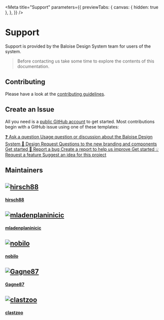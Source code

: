 
<Meta
  title="Support"
  parameters={{
    previewTabs: {
      canvas: { hidden: true },
    },
  }}
/>

# Support

<bal-doc-lead>Support is provided by the Baloise Design System team for users of the system.</bal-doc-lead>

> Before contacting us take some time to explore the contents of this documentation.

## Contributing

Please have a look at the [contributing guidelines](?path=/docs/contributing--page).

## Create an Issue

All you need is a [public GitHub account](https://github.com/) to get started. Most contributions begin with a GitHub issue using one of these templates:

<div class="support">
  <a href="https://github.com/baloise-incubator/design-system/issues/new?assignees=&labels=❓+Question+&template=question.md">
    <span class="support__icon">❓</span>
    <span class="support__title">Ask a question</span>
    <span class="support__label">Usage question or discussion about the Baloise Design System</span>
  </a>
  <a href="https://github.com/baloise-incubator/design-system/issues/new?assignees=&labels=❓+Question+&template=question.md">
    <span class="support__icon">🎨</span>
    <span class="support__title">Design Request</span>
    <span class="support__label">Questions to the new branding and components Get started</span>
  </a>
  <a href="https://github.com/baloise-incubator/design-system/issues/new?assignees=&labels=❓+Question+&template=question.md">
    <span class="support__icon">🐛</span>
    <span class="support__title">Report a bug</span>
    <span class="support__label">Create a report to help us improve Get started</span>
  </a>
  <a href="https://github.com/baloise-incubator/design-system/issues/new?assignees=&labels=❓+Question+&template=question.md">
    <span class="support__icon">💡</span>
    <span class="support__title">Request a feature</span>
    <span class="support__label">Suggest an idea for this project</span>
  </a>
</div>

## Maintainers

<div class="avatars">
  <a href="https://github.com/hirsch88" target="_top" class="sbdocs sbdocs-a avatar avatar--green">
    <h2 class="sbdocs sbdocs-h2">
      <img
        src="https://avatars.githubusercontent.com/u/6384499?v=4"
        alt="hirsch88"
        class="sbdocs sbdocs-img"
        style={{ width: '80px' }}
      />
    </h2>
    <h4 class="sbdocs sbdocs-h4">hirsch88</h4>
  </a>
  <a href="https://github.com/mladenplaninicic" target="_top" class="sbdocs sbdocs-a avatar avatar--green">
    <h2 class="sbdocs sbdocs-h2">
      <img
        src="https://avatars.githubusercontent.com/u/28272339?v=4"
        alt="mladenplaninicic"
        class="sbdocs sbdocs-img"
        style={{ width: '80px' }}
      />
    </h2>
    <h4 class="sbdocs sbdocs-h4">mladenplaninicic</h4>
  </a>
  <a href="https://github.com/nobilo" target="_top" class="sbdocs sbdocs-a avatar avatar--green">
    <h2 class="sbdocs sbdocs-h2">
      <img
        src="https://avatars.githubusercontent.com/u/11984467?v=4"
        alt="nobilo"
        class="sbdocs sbdocs-img"
        style={{ width: '80px' }}
      />
    </h2>
    <h4 class="sbdocs sbdocs-h4">nobilo</h4>
  </a>
  <a href="https://github.com/Gagne87" target="_top" class="sbdocs sbdocs-a avatar avatar--green">
    <h2 class="sbdocs sbdocs-h2">
      <img
        src="https://avatars.githubusercontent.com/u/29020214?v=4"
        alt="Gagne87"
        class="sbdocs sbdocs-img"
        style={{ width: '80px' }}
      />
    </h2>
    <h4 class="sbdocs sbdocs-h4">Gagne87</h4>
  </a>
  <a href="https://github.com/clastzoo" target="_top" class="sbdocs sbdocs-a avatar avatar--green">
    <h2 class="sbdocs sbdocs-h2">
      <img
        src="https://avatars.githubusercontent.com/u/62377419?v=4"
        alt="clastzoo"
        class="sbdocs sbdocs-img"
        style={{ width: '80px' }}
      />
    </h2>
    <h4 class="sbdocs sbdocs-h4">clastzoo</h4>
  </a>
</div>

<bal-doc-github link="/stories/support.stories.mdx"></bal-doc-github>
